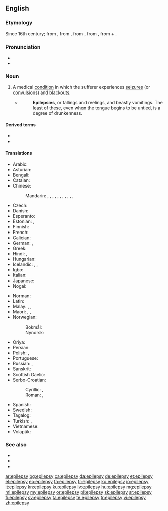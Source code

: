 ==English==
{{wikipedia}}

===Etymology===
Since 16th century; from {{etyl|fro|en}} {{m|fro|epilepsie}}, from {{etyl|la|en}} {{m|la|epilēpsia}}, from {{etyl|grc|en}} {{m|grc|ἐπιληψία}}, from {{m|grc|ἐπιλαμβάνω||I seize}}, from {{m|grc|ἐπί||upon}} + {{m|grc|λαμβάνω||I take}}.

===Pronunciation===
* {{IPA|/ˈɛpɪlɛpsi/|lang=en}}
* {{hyphenation|ep|i|lep|sy|lang=en}}

===Noun===
{{en-noun|~|epilepsies}}

# {{label|en|pathology}} A medical [[condition]] in which the sufferer experiences [[seizure]]s (or [[convulsion]]s) and [[blackout]]s.
#* {{w|Jeremy Taylor}}
#*: '''Epilepsies''', or fallings and reelings, and beastly vomitings. The least of these, even when the tongue begins to be untied, is a degree of drunkenness.

====Derived terms====
* {{l|en|epileptic}}
* {{l|en|epileptiform}}

====Translations====
{{trans-top|medical condition}}
* Arabic: {{t|ar|صَرْع|m}}
* Asturian: {{t|ast|epilepsia|f}}
* Bengali: {{t|bn|মৃগীরোগ}}
* Catalan: {{t+|ca|epilèpsia|f}}
* Chinese:
*: Mandarin: {{t|cmn|羊癲瘋|sc=Hani}}, {{t|cmn|羊癫疯|tr=yángdiānfēng|sc=Hani}}, {{t|cmn|癲癇|sc=Hani}}, {{t+|cmn|癫痫|tr=diānxián|sc=Hani}}, {{t|cmn|癲癇癥|sc=Hani}}, {{t|cmn|癫痫症|tr=diānxiánzhèng|sc=Hani}}, {{t|cmn|羊癇|sc=Hani}}, {{t|cmn|羊痫|tr=yángxián|sc=Hani}}, {{t|cmn|羊癇瘋|sc=Hani}}, {{t|cmn|羊痫疯|tr=yángxiánfēng|sc=Hani}}, {{t+|cmn|羊角風|sc=Hani}}, {{t+|cmn|羊角风|tr=yángjiǎofēng|sc=Hani}}
* Czech: {{t+|cs|epilepsie|f}}
* Danish: {{t|da|epilepsi|c}}
* Esperanto: {{t|eo|epilepsio}}
* Estonian: {{t+|et|epilepsia}}, {{t+|et|langetõbi}}
* Finnish: {{t+|fi|epilepsia}}
* French: {{t+|fr|épilepsie|f}}
* Galician: {{t|gl|epilepsia|f}}
* German: {{t+|de|Epilepsie|f}}, {{t+|de|Fallsucht|f}}
* Greek: {{t+|el|επιληψία|f}}
* Hindi: {{t+|hi|अपस्मार|tr=apasmār}}, {{t+|hi|मिर्गी|tr=mirgī}}
* Hungarian: {{t+|hu|epilepszia}}
* Icelandic: {{t+|is|flogaveiki|f}}, {{t+|is|flog|n}}, {{t|is|niðurfallssýki|f}}
* Igbo: {{t|ig|ájụ̀}}
* Italian: {{t+|it|epilessia|f}}
* Japanese: {{t|ja|癲癇|tr=てんかん, tenkan}}
* Nogai: {{t|nog|талма|sc=Cyrl}}
{{trans-mid}}
* Norman: {{t|nrf|épilepsie|f}}
* Latin: {{t|la|epilēpsia|f}}
* Malay: {{t|ms|epilepsi}}, {{t|ms|gila babi}}, {{t|ms|sawan}}
* Maori: {{t|mi|hukihuki}}, {{t|mi|hūkiki}}, {{t|mi|mate hukihuki}}
* Norwegian:
*: Bokmål: {{t|no|epilepsi|m}}
*: Nynorsk: {{t|nn|epilepsi|m}}
* Oriya: {{t+|or|ଅପସ୍ମାର|sc=Orya}}
* Persian: {{t+|fa|صرع|tr=sar}}
* Polish: {{t+|pl|padaczka|f}}, {{t+|pl|epilepsja|f}}
* Portuguese: {{t+|pt|epilepsia|f}}
* Russian: {{t+|ru|эпиле́псия|f}}, {{t+|ru|паду́чая|f}} {{qualifier|obsolete}}
* Sanskrit: {{t+|sa|अपस्मार|tr=apa-smāra}}
* Scottish Gaelic: {{t|gd|tuiteamas|m}}
* Serbo-Croatian:
*: Cyrillic: {{t|sh|епилепсија|f|sc=Cyrl}}, {{t|sh|падавица|f|sc=Cyrl}}
*: Roman: {{t+|sh|epilepsija|f}}, {{t+|sh|padavica|f}}
* Spanish: {{t+|es|epilepsia|f}}
* Swedish: {{t+|sv|epilepsi|c}}
* Tagalog: {{t|tl|kisay}}
* Turkish: {{t+|tr|sara}}, {{t+|tr|epilepsi}}
* Vietnamese: {{t|vi|động kinh}}
* Volapük: {{t+|vo|peiläp}}
{{trans-bottom}}

===See also===
* {{l|en|falling sickness}}
* {{l|en|grand mal}}
* {{l|en|petit mal}}

[[ar:epilepsy]]
[[bg:epilepsy]]
[[ca:epilepsy]]
[[da:epilepsy]]
[[de:epilepsy]]
[[et:epilepsy]]
[[el:epilepsy]]
[[eo:epilepsy]]
[[fa:epilepsy]]
[[fr:epilepsy]]
[[ko:epilepsy]]
[[io:epilepsy]]
[[it:epilepsy]]
[[kn:epilepsy]]
[[ku:epilepsy]]
[[lv:epilepsy]]
[[hu:epilepsy]]
[[mg:epilepsy]]
[[ml:epilepsy]]
[[my:epilepsy]]
[[or:epilepsy]]
[[pl:epilepsy]]
[[sk:epilepsy]]
[[sr:epilepsy]]
[[fi:epilepsy]]
[[sv:epilepsy]]
[[ta:epilepsy]]
[[te:epilepsy]]
[[tr:epilepsy]]
[[vi:epilepsy]]
[[zh:epilepsy]]
